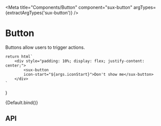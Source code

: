
<Meta
    title="Components/Button"
    component="sux-button"
    argTypes={extractArgTypes('sux-button')}
/>

# Button

Buttons allow users to trigger actions.

    return html`
        <div style="padding: 10%; display: flex; justify-content: center;">
            <sux-button 
            icon-start="${args.iconStart}">Don't show me</sux-button>
        </div>
    `
}

<Canvas>
    <Story name="Default">{Default.bind()}</Story>
</Canvas>

## API

<ArgsTable of="sux-button" />